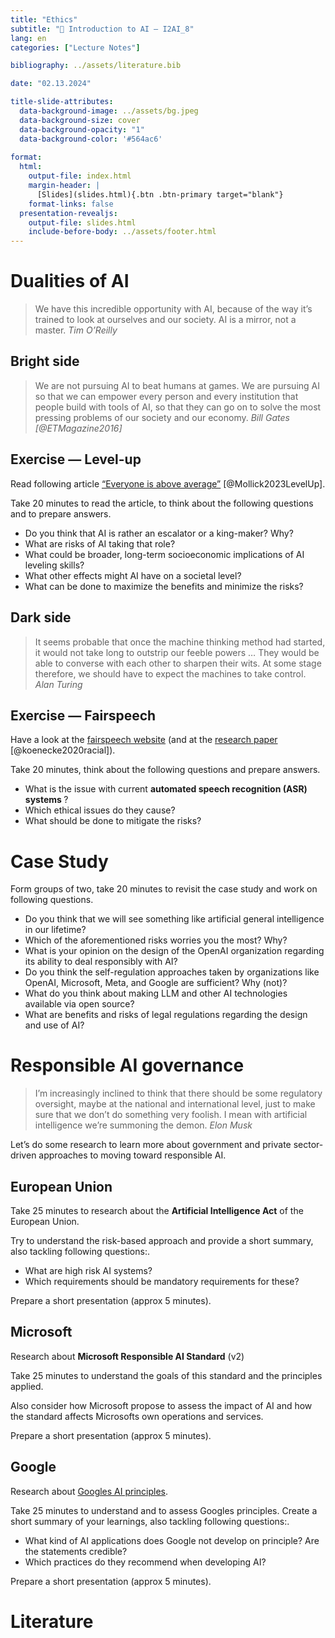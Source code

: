 ```yaml
---
title: "Ethics"
subtitle: "🧠 Introduction to AI — I2AI_8"
lang: en
categories: ["Lecture Notes"]

bibliography: ../assets/literature.bib

date: "02.13.2024"

title-slide-attributes:
  data-background-image: ../assets/bg.jpeg
  data-background-size: cover
  data-background-opacity: "1"
  data-background-color: '#564ac6'
  
format:
  html:
    output-file: index.html
    margin-header: | 
      [Slides](slides.html){.btn .btn-primary target="blank"}
    format-links: false   
  presentation-revealjs:
    output-file: slides.html
    include-before-body: ../assets/footer.html
---
```


# Dualities of AI 

:::medium
> We have this incredible opportunity with AI, because of the way it’s trained to look at ourselves and our society. AI is a mirror, not a master. *Tim O’Reilly*
:::

## Bright side

:::medium
> We are not pursuing AI to beat humans at games. We are pursuing AI so that we can [empower every person and every institution]{.link-color} that people build with tools of AI, so that they can go on to solve the most pressing problems of our society and our economy. *Bill Gates [@ETMagazine2016]*
:::

## Exercise — Level-up {background-color="black"}

Read following article ["Everyone is above average"](https://www.oneusefulthing.org/p/everyone-is-above-average?utm_campaign=post&utm_medium=web) [@Mollick2023LevelUp].

Take 20 minutes to read the article, to think about the following questions and to prepare answers.

- Do you think that AI is rather an escalator or a king-maker? Why?
- What are risks of AI taking that role?
- What could be broader, long-term socioeconomic implications of AI leveling skills?
- What other effects might AI have on a societal level?
- What can be done to maximize the benefits and minimize the risks?

<!-- 

Equity of Access: Does the widespread adoption of AI tools for professional tasks create equitable opportunities for individuals across different skill levels and socioeconomic backgrounds, or does it exacerbate existing inequalities by favoring those with access to technology and training?
Fairness in Skill Enhancement: How can we ensure that AI-powered skill enhancement is distributed fairly among individuals, without privileging certain groups or disadvantaging others? Are there measures in place to address potential biases in AI algorithms that may disproportionately benefit or hinder specific demographics?
Impact on Human Creativity: To what extent does reliance on AI for tasks such as idea generation and creative writing impact human creativity and innovation? Are there risks of stifling originality and diversity of thought in favor of AI-generated solutions that conform to established patterns and norms?
Ethical Use of AI Assistance: What ethical considerations should guide the use of AI tools in professional tasks, particularly in fields where human judgment and ethical decision-making are critical? How can we ensure that AI assistance complements human skills and expertise, rather than substituting or diminishing them?
Worker Reskilling and Job Displacement: How should societies address the potential impact of AI on workforce dynamics, including job displacement and the need for continuous reskilling? Are there ethical responsibilities for employers, policymakers, and educational institutions to support workers in adapting to changing skill requirements and employment opportunities?
Transparency and Accountability: Who is responsible for ensuring transparency and accountability in the development and deployment of AI tools for professional tasks? What mechanisms should be in place to address concerns about algorithmic transparency, bias, and unintended consequences, particularly in fields where AI decisions can have significant real-world impacts?
Long-Term Socioeconomic Effects: What are the broader socioeconomic implications of AI leveling skills distribution across various professional tasks? How can societies mitigate potential negative effects on income inequality, job satisfaction, and overall well-being, while maximizing the benefits of AI-driven skill enhancement for individuals and communities?
Human-AI Collaboration and Autonomy: How can we foster meaningful collaboration between humans and AI systems in professional settings, while preserving human autonomy and agency? What ethical guidelines should govern the division of tasks and responsibilities between humans and AI, particularly in contexts where decisions have ethical or moral implications?

-->

## Dark side

:::medium
> It seems probable that once the machine thinking method had started, it would not take long to outstrip our feeble powers … They would be able to converse with each other to sharpen their wits. [At some stage therefore, we should have to expect the machines to take control.]{.link-color} *Alan Turing*
:::

## Exercise — Fairspeech  {background-color="black"}

Have a look at the [fairspeech website](https://fairspeech.stanford.edu/) (and at the [research paper](https://www.pnas.org/doi/full/10.1073/pnas.1915768117) [@koenecke2020racial]).

Take 20 minutes, think about the following questions and prepare answers.

- What is the issue with current __automated speech recognition (ASR) systems __?
- Which ethical issues do they cause?
- What should be done to mitigate the risks?


# Case Study {background-color="black"}

Form groups of two, take 20 minutes to revisit the case study and work on following questions.

- Do you think that we will see something like artificial general intelligence in our lifetime? 
- Which of the aforementioned risks worries you the most? Why?
- What is your opinion on the design of the OpenAI organization regarding its ability to deal responsibly with AI?
- Do you think the self-regulation approaches taken by organizations like OpenAI, Microsoft, Meta, and Google are sufficient? Why (not)?
- What do you think about making LLM and other AI technologies available via open source?
- What are benefits and risks of legal regulations regarding the design and use of AI?


# Responsible AI governance

> I’m increasingly inclined to think that there should be some regulatory oversight, maybe at the national and international level, just to make sure that we don’t do something very foolish. I mean with artificial intelligence we’re summoning the demon. *Elon Musk*

Let's do some research to learn more about government and private sector-driven approaches to moving toward responsible AI.

## European Union {background-color="black"}

Take 25 minutes to research about the __Artificial Intelligence Act__ of the European Union.

Try to understand the risk-based approach and provide a short summary, also tackling following questions:.

- What are high risk AI systems?
- Which requirements should be mandatory requirements for these?

Prepare a short presentation (approx 5 minutes).

## Microsoft  {background-color="black"}

Research about __Microsoft Responsible AI Standard__ (v2)

Take 25 minutes to understand the goals of this standard and the principles applied.

Also consider how Microsoft propose to assess the impact of AI and how the standard affects Microsofts own operations and services.

Prepare a short presentation (approx 5 minutes).


## Google  {background-color="black"}

Research about [Googles AI principles](https://ai.google/responsibility).

Take 25 minutes to understand and to assess Googles principles. Create a short summary of your learnings, also tackling following questions:.

- What kind of AI applications does Google not develop on principle? Are the statements credible?
- Which practices do they recommend when developing AI?

Prepare a short presentation (approx 5 minutes).

# Literature
::: {#refs}
:::